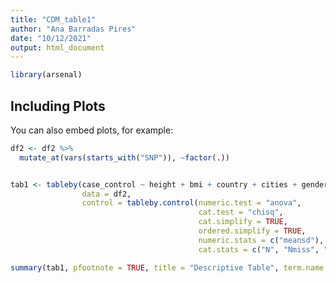 ```yaml
---
title: "CDM_table1"
author: "Ana Barradas Pires"
date: "10/12/2021"
output: html_document
---
```


```r
library(arsenal)
```

## Including Plots

You can also embed plots, for example:

```r

df2 <- df2 %>% 
  mutate_at(vars(starts_with("SNP")), ~factor(.))


tab1 <- tableby(case_control ~ height + bmi + country + cities + gender + education + SNP1 + SNP2 + SNP3 + SNP4 + SNP5 + exp1 + exp2 + exp3 + exp4 + exp5 + exp6 + exp7 + exp8 + exp9 + exp10,
                data = df2, 
                control = tableby.control(numeric.test = "anova",
                                          cat.test = "chisq", 
                                          cat.simplify = TRUE,
                                          ordered.simplify = TRUE,
                                          numeric.stats = c("meansd"),
                                          cat.stats = c("N", "Nmiss", "countpct")))

summary(tab1, pfootnote = TRUE, title = "Descriptive Table", term.name = TRUE, total = TRUE, digits = 2)

````

